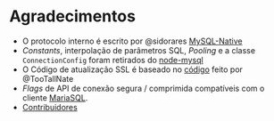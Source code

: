 # Agradecimentos

- O protocolo interno é escrito por @sidorares [MySQL-Native](https://github.com/sidorares/nodejs-mysql-native)
- *Constants*, interpolação de parâmetros SQL, *Pooling* e a classe `ConnectionConfig` foram retirados do [node-mysql](https://github.com/mysqljs/mysql)
- O Código de atualização SSL é baseado no [código](https://gist.github.com/TooTallNate/848444) feito por @TooTallNate
- *Flags* de API de conexão segura / comprimida compatíveis com o cliente [MariaSQL](https://github.com/mscdex/node-mariasql/).
- [Contribuidores](https://github.com/sidorares/node-mysql2/graphs/contributors)
